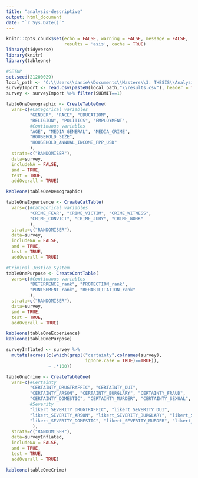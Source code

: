 ```yaml
---
title: "analysis-descriptive"
output: html_document
date: "`r Sys.Date()`"
---
```


```r
knitr::opts_chunk$set(echo = FALSE, warning = FALSE, message = FALSE, 
                      results = 'asis', cache = TRUE)
library(tidyverse)
library(knitr)
library(tableone)

#SETUP
set.seed(21200029)
local_path <- "C:\\Users\\danie\\Documents\\Masters\\3. THESIS\\Analysis"
surveyImport <- read.csv(paste0(local_path,"\\results.csv"), header = TRUE)
survey <- surveyImport %>% filter(SUBMIT==1)
```

```r
tableOneDemographic <- CreateTableOne(
  vars=c(#Categorical variables
         "GENDER", "RACE", "EDUCATION", 
         "RELIGION", "POLITICS", "EMPLOYMENT",
         #Continuous variables
         "AGE", "MEDIA_GENERAL", "MEDIA_CRIME",
         "HOUSEHOLD_SIZE",
         "HOUSEHOLD_ANNUAL_INCOME_PPP_USD"
         ),
  strata=c("RANDOMISER"),
  data=survey,
  includeNA = FALSE,
  smd = TRUE,
  test = TRUE,
  addOverall = TRUE)

kableone(tableOneDemographic)

```

```r
tableOneExperience <- CreateCatTable(
  vars=c(#Categorical variables
         "CRIME_FEAR", "CRIME_VICTIM", "CRIME_WITNESS",
         "CRIME_CONVICT", "CRIME_JURY", "CRIME_WORK"
         ),
  strata=c("RANDOMISER"),
  data=survey,
  includeNA = FALSE,
  smd = TRUE,
  test = TRUE,
  addOverall = TRUE)

#Criminal Justice System
tableOnePurpose <- CreateContTable(
  vars=c(#Continuous variables
         "DETERRENCE_rank", "PROTECTION_rank", 
         "PUNISHMENT_rank", "REHABILITATION_rank"
         ),
  strata=c("RANDOMISER"),
  data=survey,
  smd = TRUE,
  test = TRUE,
  addOverall = TRUE)

kableone(tableOneExperience)
kableone(tableOnePurpose)
```

```r
surveyInflated <- survey %>% 
  mutate(across(c(which(grepl("certainty",colnames(survey), 
                              ignore.case = TRUE)==TRUE)),
                ~ .*100))

tableOneCrime <- CreateTableOne(
  vars=c(#Certainty
         "CERTAINTY_DRUGTRAFFIC", "CERTAINTY_DUI",
         "CERTAINTY_ARSON", "CERTAINTY_BURGLARY", "CERTAINTY_FRAUD",
         "CERTAINTY_DOMESTIC", "CERTAINTY_MURDER", "CERTAINTY_SEXUAL",
         #Severity
         "likert_SEVERITY_DRUGTRAFFIC", "likert_SEVERITY_DUI",
         "likert_SEVERITY_ARSON", "likert_SEVERITY_BURGLARY", "likert_SEVERITY_FRAUD",
         "likert_SEVERITY_DOMESTIC", "likert_SEVERITY_MURDER", "likert_SEVERITY_SEXUAL"
          ),
  strata=c("RANDOMISER"),
  data=surveyInflated,
  includeNA = FALSE,
  smd = TRUE,
  test = TRUE,
  addOverall = TRUE)

kableone(tableOneCrime)
```